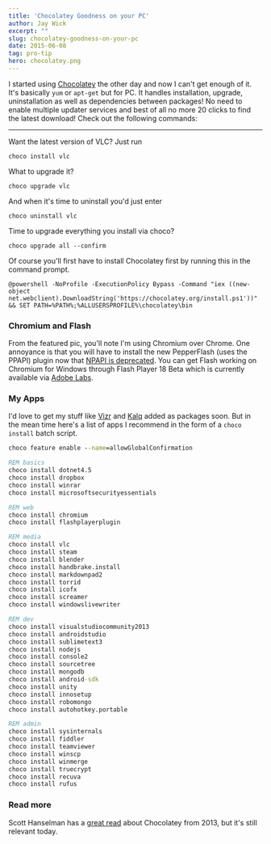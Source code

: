 ```yaml
---
title: 'Chocolatey Goodness on your PC'
author: Jay Wick
excerpt: ""
slug: chocolatey-goodness-on-your-pc
date: 2015-06-08
tag: pro-tip
hero: chocolatey.png
---
```


I started using [Chocolatey](https://chocolatey.org/) the other day and now I can't get enough of it. It's basically `yum` or `apt-get` but for PC. It handles installation, upgrade, uninstallation as well as dependencies between packages! No need to enable multiple updater services and best of all no more 20 clicks to find the latest download! Check out the following commands:

****

Want the latest version of VLC? Just run

    choco install vlc

What to upgrade it?

    choco upgrade vlc

And when it's time to uninstall you'd just enter

    choco uninstall vlc

Time to upgrade everything you install via choco?

    choco upgrade all --confirm

Of course you'll first have to install Chocolatey first by running this in the command prompt.

    @powershell -NoProfile -ExecutionPolicy Bypass -Command "iex ((new-object net.webclient).DownloadString('https://chocolatey.org/install.ps1'))" && SET PATH=%PATH%;%ALLUSERSPROFILE%\chocolatey\bin

### Chromium and Flash

From the featured pic, you'll note I'm using Chromium over Chrome. One annoyance is that you will have to install the new PepperFlash (uses the PPAPI) plugin now that [NPAPI is deprecated](https://www.chromium.org/developers/npapi-deprecation). You can get Flash working on Chromium for Windows through Flash Player 18 Beta which is currently available via [Adobe Labs](https://labs.adobe.com/downloads/flashplayer.html).

### My Apps

I'd love to get my stuff like [Vizr](/portfolio/vizr) and [Kalq](/portfolio/kalq) added as packages soon. But in the mean time here's a list of apps I recommend in the form of a `choco install` batch script.

```bat
choco feature enable --name=allowGlobalConfirmation

REM basics
choco install dotnet4.5
choco install dropbox
choco install winrar
choco install microsoftsecurityessentials

REM web
choco install chromium
choco install flashplayerplugin

REM media
choco install vlc
choco install steam
choco install blender
choco install handbrake.install
choco install markdownpad2
choco install torrid
choco install icofx
choco install screamer
choco install windowslivewriter

REM dev
choco install visualstudiocommunity2013
choco install androidstudio
choco install sublimetext3
choco install nodejs
choco install console2
choco install sourcetree
choco install mongodb
choco install android-sdk
choco install unity
choco install innosetup
choco install robomongo
choco install autohotkey.portable

REM admin
choco install sysinternals
choco install fiddler
choco install teamviewer
choco install winscp
choco install winmerge
choco install truecrypt
choco install recuva
choco install rufus
```

### Read more

Scott Hanselman has a [great read](https://www.hanselman.com/blog/IsTheWindowsUserReadyForAptget.aspx) about Chocolatey from 2013, but it's still relevant today.